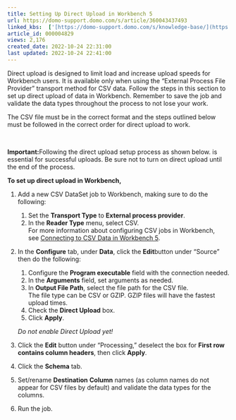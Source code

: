 ```yaml
---
title: Setting Up Direct Upload in Workbench 5
url: https://domo-support.domo.com/s/article/360043437493
linked_kbs:  ['[https://domo-support.domo.com/s/knowledge-base/](https://domo-support.domo.com/s/knowledge-base/)', '[https://domo-support.domo.com/s/](https://domo-support.domo.com/s/)', '[https://domo-support.domo.com/s/topic/0TO5w000000ZammGAC](https://domo-support.domo.com/s/topic/0TO5w000000ZammGAC)', '[https://domo-support.domo.com/s/topic/0TO5w000000ZaoPGAS](https://domo-support.domo.com/s/topic/0TO5w000000ZaoPGAS)', '[https://domo-support.domo.com/s/topic/0TO5w000000ZapTGAS](https://domo-support.domo.com/s/topic/0TO5w000000ZapTGAS)', '[https://domo-support.domo.com/s/article/360043437233](https://domo-support.domo.com/s/article/360043437233)', '[https://domo-support.domo.com/s/article/360043437493](https://domo-support.domo.com/s/article/360043437493)', '[https://domo-support.domo.com/s/topic/0TO5w000000ZapTGAS/workbench-5](https://domo-support.domo.com/s/topic/0TO5w000000ZapTGAS/workbench-5)', '[https://domo-support.domo.com/s/article/360043429933](https://domo-support.domo.com/s/article/360043429933)', '[https://domo-support.domo.com/s/article/360043429953](https://domo-support.domo.com/s/article/360043429953)', '[https://domo-support.domo.com/s/article/360042925494](https://domo-support.domo.com/s/article/360042925494)', '[https://domo-support.domo.com/s/article/4408174643607](https://domo-support.domo.com/s/article/4408174643607)', '[https://domo-support.domo.com/s/article/360043429913](https://domo-support.domo.com/s/article/360043429913)', '[https://domo-support.domo.com/s/login/](https://domo-support.domo.com/s/login/)']
article_id: 000004829
views: 2,176
created_date: 2022-10-24 22:31:00
last updated: 2022-10-24 22:41:00
---
```




Direct upload is designed to limit load and increase upload speeds for Workbench users. It is available only when using the "External Process File Provider" transport method for CSV data. Follow the steps in this section to set up direct upload of data in Workbench. Remember to save the job and validate the data types throughout the process to not lose your work.


The CSV file must be in the correct format and the steps outlined below must be followed in the correct order for direct upload to work.




 

**Important:**Following the direct upload setup process as shown below. is essential for successful uploads. Be sure not to turn on direct upload until the end of the process.



**To set up direct upload in Workbench,**


1. Add a new CSV DataSet job to Workbench, making sure to do the following:


	1. Set the **Transport Type** to **External process provider**.
	2. In the **Reader Type** menu, select CSV.  
	 For more information about configuring CSV jobs in Workbench, see [Connecting to CSV Data in Workbench 5](/s/article/360043437233 "Connecting to CSV Data in Workbench 5").
2. In the **Configure** tab, under **Data**, click the **Edit**button under "Source" then do the following:


	1. Configure the **Program executable** field with the connection needed.
	2. In the **Arguments** field, set arguments as needed.
	3. In **Output File Path**, select the file path for the CSV file.  
	 The file type can be CSV or GZIP. GZIP files will have the fastest upload times.
	4. Check the **Direct Upload** box.
	5. Click **Apply**.   
	   
	 *Do not enable Direct Upload yet!*
3. Click the **Edit** button under "Processing," deselect the box for **First row contains column headers**, then click **Apply**.
4. Click the **Schema** tab.
5. Set/rename **Destination** **C****olumn** names (as column names do not appear for CSV files by default) and validate the data types for the columns.
6. Run the job.
